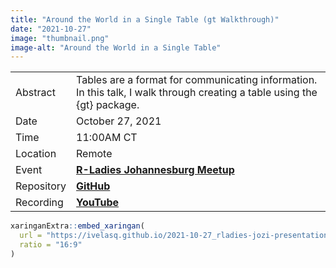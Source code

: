 ```yaml
---
title: "Around the World in a Single Table (gt Walkthrough)"
date: "2021-10-27"
image: "thumbnail.png"
image-alt: "Around the World in a Single Table"
---
```


|            |                                                                                                                                         |
|------------|-----------------------------------------------------------------------------------------------------------------------------------------|
| Abstract   | Tables are a format for communicating information. In this talk, I walk through creating a table using the {gt} package. |
| Date       | October 27, 2021                                                                                                                        |
| Time       | 11:00AM CT                                                                                                                                 |
| Location   | Remote                                                                                                                                  |
| Event      | [**R-Ladies Johannesburg Meetup**](https://www.meetup.com/rladies-johannesburg/events/281522272/)                                           |
| Repository | [**GitHub**](https://github.com/ivelasq/2021-10-27_rladies-jozi-presentation)                                                           |
| Recording  | [**YouTube**](https://www.youtube.com/watch?v=12ySKyWwX4Y)                                                                              |

```r
xaringanExtra::embed_xaringan(
  url = "https://ivelasq.github.io/2021-10-27_rladies-jozi-presentation/slides.html#1",
  ratio = "16:9"
)
```